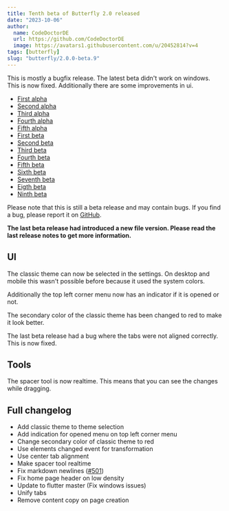 ```yaml
---
title: Tenth beta of Butterfly 2.0 released
date: "2023-10-06"
author:
  name: CodeDoctorDE
  url: https://github.com/CodeDoctorDE
  image: https://avatars1.githubusercontent.com/u/20452814?v=4
tags: [butterfly]
slug: "butterfly/2.0.0-beta.9"
---
```


This is mostly a bugfix release. The latest beta didn't work on windows.
This is now fixed. Additionally there are some improvements in ui.

- [First alpha](/butterfly/2.0.0-alpha.0)
- [Second alpha](/butterfly/2.0.0-alpha.1)
- [Third alpha](/butterfly/2.0.0-alpha.2)
- [Fourth alpha](/butterfly/2.0.0-alpha.3)
- [Fifth alpha](/butterfly/2.0.0-alpha.4)
- [First beta](/butterfly/2.0.0-beta.0)
- [Second beta](/butterfly/2.0.0-beta.1)
- [Third beta](/butterfly/2.0.0-beta.2)
- [Fourth beta](/butterfly/2.0.0-beta.3)
- [Fifth beta](/butterfly/2.0.0-beta.4)
- [Sixth beta](/butterfly/2.0.0-beta.5)
- [Seventh beta](/butterfly/2.0.0-beta.6)
- [Eigth beta](/butterfly/2.0.0-beta.7)
- [Ninth beta](/butterfly/2.0.0-beta.8)

Please note that this is still a beta release and may contain bugs. If you find a bug, please report it on [GitHub](https://linwood.dev/butterfly/report).

**The last beta release had introduced a new file version. Please read the last release notes to get more information.**

## UI

The classic theme can now be selected in the settings. On desktop and mobile this wasn't possible before because it used the system colors.

Additionally the top left corner menu now has an indicator if it is opened or not.

The secondary color of the classic theme has been changed to red to make it look better.

The last beta release had a bug where the tabs were not aligned correctly. This is now fixed.

## Tools

The spacer tool is now realtime. This means that you can see the changes while dragging.

## Full changelog

* Add classic theme to theme selection
* Add indication for opened menu on top left corner menu
* Change secondary color of classic theme to red
* Use elements changed event for transformation
* Use center tab alignment
* Make spacer tool realtime
* Fix markdown newlines ([#501](https://github.com/LinwoodDev/Butterfly/issues/501))
* Fix home page header on low density
* Update to flutter master (Fix windows issues)
* Unify tabs
* Remove content copy on page creation
